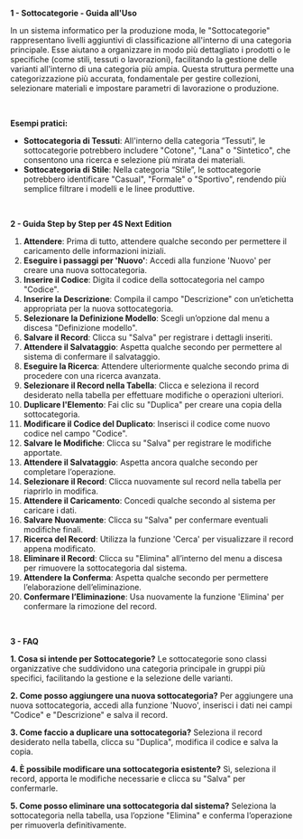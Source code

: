 **1 - Sottocategorie - Guida all'Uso**

In un sistema informatico per la produzione moda, le "Sottocategorie" rappresentano livelli aggiuntivi di classificazione all'interno di una categoria principale. Esse aiutano a organizzare in modo più dettagliato i prodotti o le specifiche (come stili, tessuti o lavorazioni), facilitando la gestione delle varianti all'interno di una categoria più ampia. Questa struttura permette una categorizzazione più accurata, fondamentale per gestire collezioni, selezionare materiali e impostare parametri di lavorazione o produzione.

 

**Esempi pratici:**

* **Sottocategoria di Tessuti**: All'interno della categoria “Tessuti”, le sottocategorie potrebbero includere "Cotone", "Lana" o "Sintetico", che consentono una ricerca e selezione più mirata dei materiali.
* **Sottocategoria di Stile**: Nella categoria “Stile”, le sottocategorie potrebbero identificare "Casual", "Formale" o "Sportivo", rendendo più semplice filtrare i modelli e le linee produttive.

 

**2 - Guida Step by Step per 4S Next Edition**

1. **Attendere**: Prima di tutto, attendere qualche secondo per permettere il caricamento delle informazioni iniziali.
2. **Eseguire i passaggi per 'Nuovo'**: Accedi alla funzione 'Nuovo' per creare una nuova sottocategoria.
3. **Inserire il Codice**: Digita il codice della sottocategoria nel campo "Codice".
4. **Inserire la Descrizione**: Compila il campo "Descrizione" con un’etichetta appropriata per la nuova sottocategoria.
5. **Selezionare la Definizione Modello**: Scegli un’opzione dal menu a discesa "Definizione modello".
6. **Salvare il Record**: Clicca su "Salva" per registrare i dettagli inseriti.
7. **Attendere il Salvataggio**: Aspetta qualche secondo per permettere al sistema di confermare il salvataggio.
8. **Eseguire la Ricerca**: Attendere ulteriormente qualche secondo prima di procedere con una ricerca avanzata.
9. **Selezionare il Record nella Tabella**: Clicca e seleziona il record desiderato nella tabella per effettuare modifiche o operazioni ulteriori.
10. **Duplicare l'Elemento**: Fai clic su "Duplica" per creare una copia della sottocategoria.
11. **Modificare il Codice del Duplicato**: Inserisci il codice come nuovo codice nel campo "Codice".
12. **Salvare le Modifiche**: Clicca su "Salva" per registrare le modifiche apportate.
13. **Attendere il Salvataggio**: Aspetta ancora qualche secondo per completare l’operazione.
14. **Selezionare il Record**: Clicca nuovamente sul record nella tabella per riaprirlo in modifica.
15. **Attendere il Caricamento**: Concedi qualche secondo al sistema per caricare i dati.
16. **Salvare Nuovamente**: Clicca su "Salva" per confermare eventuali modifiche finali.
17. **Ricerca del Record**: Utilizza la funzione 'Cerca' per visualizzare il record appena modificato.
18. **Eliminare il Record**: Clicca su "Elimina" all’interno del menu a discesa per rimuovere la sottocategoria dal sistema.
19. **Attendere la Conferma**: Aspetta qualche secondo per permettere l’elaborazione dell’eliminazione.
20. **Confermare l’Eliminazione**: Usa nuovamente la funzione 'Elimina' per confermare la rimozione del record.

 

**3 - FAQ**

**1. Cosa si intende per Sottocategorie?** Le sottocategorie sono classi organizzative che suddividono una categoria principale in gruppi più specifici, facilitando la gestione e la selezione delle varianti.

**2. Come posso aggiungere una nuova sottocategoria?** Per aggiungere una nuova sottocategoria, accedi alla funzione 'Nuovo', inserisci i dati nei campi "Codice" e "Descrizione" e salva il record.

**3. Come faccio a duplicare una sottocategoria?** Seleziona il record desiderato nella tabella, clicca su "Duplica", modifica il codice e salva la copia.

**4. È possibile modificare una sottocategoria esistente?** Sì, seleziona il record, apporta le modifiche necessarie e clicca su "Salva" per confermarle.

**5. Come posso eliminare una sottocategoria dal sistema?** Seleziona la sottocategoria nella tabella, usa l’opzione "Elimina" e conferma l’operazione per rimuoverla definitivamente.